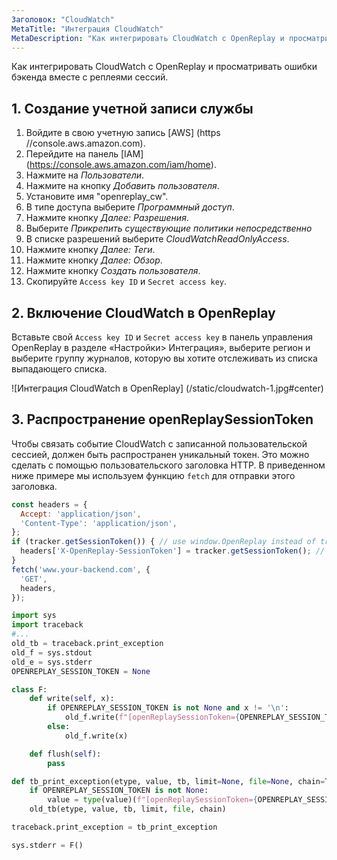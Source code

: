 ```yaml
---
Заголовок: "CloudWatch"
MetaTitle: "Интеграция CloudWatch"
MetaDescription: "Как интегрировать CloudWatch с OpenReplay и просматривать ошибки бэкенда вместе с реплеями сессий."
---
```


Как интегрировать CloudWatch с OpenReplay и просматривать ошибки бэкенда вместе с реплеями сессий.

## 1. Создание учетной записи службы

1. Войдите в свою учетную запись [AWS] (https //console.aws.amazon.com).
2. Перейдите на панель [IAM] (https://console.aws.amazon.com/iam/home).
3. Нажмите на *Пользователи*.
4. Нажмите на кнопку *Добавить пользователя*.
5. Установите имя "openreplay_cw".
6. В типе доступа выберите *Программный доступ*.
7. Нажмите кнопку *Далее: Разрешения*.
8. Выберите *Прикрепить существующие политики непосредственно*
9. В списке разрешений выберите *CloudWatchReadOnlyAccess*.
10. Нажмите кнопку *Далее: Теги*.
11. Нажмите кнопку *Далее: Обзор*.
12. Нажмите кнопку *Создать пользователя*.
13. Скопируйте `Access key ID` и `Secret access key`.

## 2. Включение CloudWatch в OpenReplay

Вставьте свой `Access key ID` и `Secret access key` в панель управления OpenReplay в разделе «Настройки> Интеграция», выберите регион и выберите группу журналов, которую вы хотите отслеживать из списка выпадающего списка.

![Интеграция CloudWatch в OpenReplay] (/static/cloudwatch-1.jpg#center)

## 3. Распространение openReplaySessionToken

Чтобы связать событие CloudWatch с записанной пользовательской сессией, должен быть распространен уникальный токен. Это можно сделать с помощью пользовательского заголовка HTTP. В приведенном ниже примере мы используем функцию `fetch` для отправки этого заголовка.


```javascript
const headers = {
  Accept: 'application/json',
  'Content-Type': 'application/json',
};
if (tracker.getSessionToken()) { // use window.OpenReplay instead of tracker if you're using the snippet
  headers['X-OpenReplay-SessionToken'] = tracker.getSessionToken(); // Inject openReplaySessionToken
}
fetch('www.your-backend.com', {
  'GET',
  headers,
});
```

```python
import sys
import traceback
#...
old_tb = traceback.print_exception
old_f = sys.stdout
old_e = sys.stderr
OPENREPLAY_SESSION_TOKEN = None

class F:
    def write(self, x):
        if OPENREPLAY_SESSION_TOKEN is not None and x != '\n':
            old_f.write(f"[openReplaySessionToken={OPENREPLAY_SESSION_TOKEN}] {x}")
        else:
            old_f.write(x)

    def flush(self):
        pass

def tb_print_exception(etype, value, tb, limit=None, file=None, chain=True):
    if OPENREPLAY_SESSION_TOKEN is not None:
        value = type(value)(f"[openReplaySessionToken={OPENREPLAY_SESSION_TOKEN}] " + str(value))
    old_tb(etype, value, tb, limit, file, chain)

traceback.print_exception = tb_print_exception

sys.stderr = F()
```
